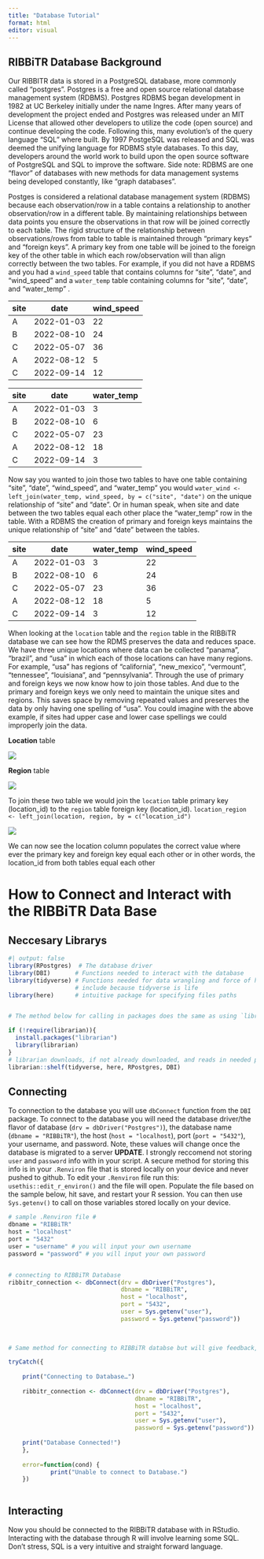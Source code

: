 ```yaml
---
title: "Database Tutorial"
format: html
editor: visual
---
```


## RIBBiTR Database Background

Our RIBBITR data is stored in a PostgreSQL database, more commonly called "postgres". Postgres is a free and open source relational database management system (RDBMS). Postgres RDBMS began development in 1982 at UC Berkeley initially under the name Ingres. After many years of development the project ended and Postgres was released under an MIT License that allowed other developers to utilize the code (open source) and continue developing the code. Following this, many evolution's of the query language "SQL" where built. By 1997 PostgeSQL was released and SQL was deemed the unifying language for RDBMS style databases. To this day, developers around the world work to build upon the open source software of PostgreSQL and SQL to improve the software. Side note: RDBMS are one "flavor" of databases with new methods for data management systems being developed constantly, like "graph databases".

Postges is considered a relational database management system (RDBMS) because each observation/row in a table contains a relationship to another observation/row in a different table. By maintaining relationships between data points you ensure the observations in that row will be joined correctly to each table. The rigid structure of the relationship between observations/rows from table to table is maintained through "primary keys" and "foreign keys". A primary key from one table will be joined to the foreign key of the other table in which each row/observation will than align correctly between the two tables. For example, if you did not have a RDBMS and you had a `wind_speed` table that contains columns for "site", "date", and "wind_speed" and a `water_temp` table containing columns for "site", "date", and "water_temp" .

| site | date       | wind_speed |
|------|------------|------------|
| A    | 2022-01-03 | 22         |
| B    | 2022-08-10 | 24         |
| C    | 2022-05-07 | 36         |
| A    | 2022-08-12 | 5          |
| C    | 2022-09-14 | 12         |

| site | date       | water_temp |
|------|------------|------------|
| A    | 2022-01-03 | 3          |
| B    | 2022-08-10 | 6          |
| C    | 2022-05-07 | 23         |
| A    | 2022-08-12 | 18         |
| C    | 2022-09-14 | 3          |

Now say you wanted to join those two tables to have one table containing "site", "date", "wind_speed", and "water_temp" you would `water_wind <- left_join(water_temp, wind_speed, by = c("site", "date")` on the unique relationship of "site" and "date". Or in human speak, when site and date between the two tables equal each other place the "water_temp" row in the table. With a RDBMS the creation of primary and foreign keys maintains the unique relationship of "site" and "date" between the tables. 

| site | date       | water_temp | wind_speed |
|------|------------|------------|------------|
| A    | 2022-01-03 | 3          | 22         |
| B    | 2022-08-10 | 6          | 24         |
| C    | 2022-05-07 | 23         | 36         |
| A    | 2022-08-12 | 18         | 5          |
| C    | 2022-09-14 | 3          | 12         |

When looking at the `location` table and the `region` table in the RIBBiTR database we can see how the RDMS preserves the data and reduces space. We have three unique locations where data can be collected "panama", "brazil", and "usa" in which each of those locations can have many regions. For example, "usa" has regions of "california", "new_mexico", "vermount", "tennessee", "louisiana", and "pennsylvania". Through the use of primary and foreign keys we now know how to join those tables. And due to the primary and foreign keys we only need to maintain the unique sites and regions. This saves space by removing repeated values and preserves the data by only having one spelling of "usa". You could imagine with the above example, if sites had upper case and lower case spellings we could improperly join the data.

**Location** table

![](images/image-246242273.png)

**Region** table

![](images/image-1359522731.png)

To join these two table we would join the `location` table primary key (location_id) to the `region` table foreign key (location_id). `location_region <- left_join(location, region, by = c("location_id")`

![](images/image-2002484305.png)

We can now see the location column populates the correct value where ever the primary key and foreign key equal each other or in other words, the location_id from both tables equal each other

# How to Connect and Interact with the RIBBiTR Data Base

## Neccesary Librarys

```r
#| output: false
library(RPostgres)  # The database driver
library(DBI)       # Functions needed to interact with the database
library(tidyverse) # Functions needed for data wrangling and force of habbit to always 
                   # include because tidyverse is life
library(here)      # intuitive package for specifying files paths


# The method below for calling in packages does the same as using `library` but will download any packages that are not initally downloaded. This is a cleaner method and more user friendly for sharing scripts between colleagues 

if (!require(librarian)){
  install.packages("librarian")
  library(librarian)
}
# librarian downloads, if not already downloaded, and reads in needed packages
librarian::shelf(tidyverse, here, RPostgres, DBI)

```

## Connecting 

To connection to the database you will use `dbConnect` function from the `DBI` package. To connect to the database you will need the database driver/the flavor of database (`drv = dbDriver("Postgres")`), the database name (`dbname = "RIBBiTR"`), the host (`host = "localhost`), port (`port = "5432"`), your username, and password. Note, these values will change once the database is migrated to a server **UPDATE**. I strongly reccomend not storing `user` and `password` info with in your script. A secure method for storing this info is in your `.Renviron` file that is stored locally on your device and never pushed to github. To edit your `.Renviron` file run this: `usethis::edit_r_environ()` and the file will open. Populate the file based on the sample below, hit save, and restart your R session. You can then use `Sys.getenv()` to call on those variables stored locally on your device.

```r
# sample .Renviron file #
dbname = "RIBBiTR"
host = "localhost"
port = "5432"
user = "username" # you will input your own username
password = "password" # you will input your own password


# connecting to RIBBiTR Database
ribbitr_connection <- dbConnect(drv = dbDriver("Postgres"),
                                dbname = "RIBBiTR",
                                host = "localhost",
                                port = "5432",
                                user = Sys.getenv("user"),
                                password = Sys.getenv("password"))

   
              
# Same method for connecting to RIBBiTR databse but will give feedback, I recommend copying this

tryCatch({
  
    print("Connecting to Database…")
  
    ribbitr_connection <- dbConnect(drv = dbDriver("Postgres"),
                                    dbname = "RIBBiTR",
                                    host = "localhost",
                                    port = "5432",
                                    user = Sys.getenv("user"),
                                    password = Sys.getenv("password"))
    
    print("Database Connected!")
    },
    
    error=function(cond) {
            print("Unable to connect to Database.")
    })



```

## Interacting

Now you should be connected to the RIBBiTR database with in RStudio. Interacting with the database through R will involve learning some SQL. Don't stress, SQL is a very intuitive and straight forward language.

